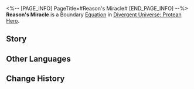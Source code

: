 <%-- [PAGE_INFO]
PageTitle=#Reason's Miracle#
[END_PAGE_INFO] --%>
{{Equation Infobox
|period   = Protean Hero
|rarity   = boundary
|path1    = Erudition*16
|effect   = Spend 100 points of Energy to use the ability and achieve Boundary Resonance with the Path of Erudition. Deals minor Imaginary DMG to all enemy targets. Additionally, links the enemy with the highest Max HP with other enemies, inflicting "{{Extra Effect|Central Link|61000303}}" on all enemies, and regenerating Energy equal to {{Color|h|100%}} of Max Energy to all allies.
|mentions = Cerces
}}
'''Reason's Miracle''' is a Boundary [[Divergent Universe: Protean Hero/Equations|Equation]] in [[Divergent Universe: Protean Hero]].

==Story==
{{Description|This is an erudite utterance inscribed on a stone tablet. This is the miracle of Cerces, the Bough of Rift.<br />A girl from Idilia was born with wisdom far surpassing that of ordinary people.<br />She solved all the puzzles left over a century.<br />With no questions left to challenge her, she found the sacred tree of Cerces.<br />In her arrogance, she prayed to Cerces for a question,<br />Believing even the Titans could not stump her.<br />She claimed to have exhausted all knowledge of the world, and wished to prove,<br />That she was wiser even than the gods.<br />Cerces asked, "What lies beyond Amphoreus?"<br />Bewildered, the girl stood motionless for three days and nights, unable to answer.<br />What, indeed, was the answer to the question?<br />The god smiled and swayed their branches, for they too did not know.<br />Admitting their own ignorance was what made them wiser than the girl.}}
<!--
==Gameplay Notes==
* 
-->
==Other Languages==
{{Other Languages
|en   = Reason's Miracle
|zhs  = 理性之神迹
|zht  = 理性之神跡
|ja   = 「{{Rubi|理性|りせい}}」の{{Rubi|神跡|しんせき}}
|ko   = 이성의 기적
|es   = Milagro de la razón
|fr   = Miracle de la Raison
|ru   = Чудо разума
|th   = ปาฏิหาริย์แห่งเหตุผล
|vi   = Thần Tích Lý Trí
|de   = Wunder der Vernunft
|id   = Reason's Miracle
|pt   = Milagre da Razão
}}

==Change History==
{{Change History|3.1}}
